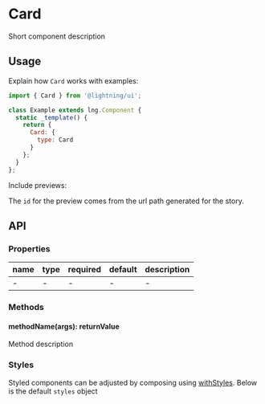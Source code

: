 
# Card

Short component description

## Usage

Explain how `Card` works with examples:

```js
import { Card } from '@lightning/ui';

class Example extends lng.Component {
  static _template() {
    return {
      Card: {
        type: Card
      }
    };
  }
};
```

Include previews:

<Canvas>
  <Story id="patterns-card--basic" />
</Canvas>

The `id` for the preview comes from the url path generated for the story.

## API

### Properties

name|type|required|default|description
--|--|--|--|--
-|-|-|-|-

### Methods

#### methodName(args): returnValue

Method description

### Styles

Styled components can be adjusted by composing using [withStyles](?path=/docs/mixins-withstyles--basic). Below is the default `styles` object

<Theme theme={Card.styles} />
